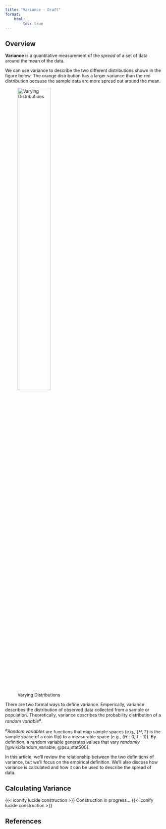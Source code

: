 ```yaml
---
title: "Variance - Draft"
format:
    html:
        toc: true
---
```


## Overview

**Variance** is a quantitative measurement of the *spread* of a set of data
around the mean of the data. 

We can use variance to describe the two different distributions shown in the
figure below. The orange distribution has a larger variance than the red
distribution because the sample data are more spread out around the mean.

![Varying Distributions](distributions.png){width=50%}

There are two formal ways to define variance. Emperically, variance describes
the distribution of observed data collected from a sample or population.
Theoretically, variance describes the probability distribution of a *random
variable^a^*.

:::{.column-margin}

*^a^Random variables* are functions that map sample spaces (e.g., $\{ H, T \}$ is
the sample space of a coin flip) to a measurable space (e.g., $\{ H: 0, T: 1
\}$). By definition, a random variable generates values that vary *randomly*
[@wiki:Random_variable; @psu_stat500]. 

:::

In this article, we'll review the relationship between the two definitions of
variance, but we'll focus on the empirical definition. We'll also discuss how
variance is calculated and how it can be used to describe the spread of data.

## Calculating Variance
{{< iconify lucide construction >}} Construction in progress... {{< iconify
lucide construction >}}

## References
:::{#refs}

:::